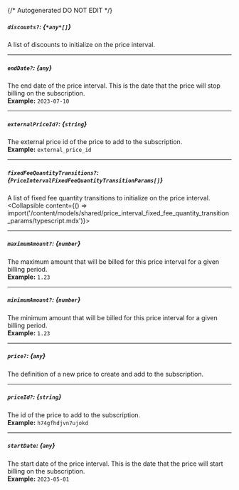 {/* Autogenerated DO NOT EDIT  */}

##### `discounts?`: *{`*any*[]`}*
A list of discounts to initialize on the price interval.

---
##### `endDate?`: *{`any`}*
The end date of the price interval. This is the date that the price will stop billing on the subscription.
<br/>
**Example:** `2023-07-10`

---
##### `externalPriceId?`: *{`string`}*
The external price id of the price to add to the subscription.
<br/>
**Example:** `external_price_id`

---
##### `fixedFeeQuantityTransitions?`: *{`PriceIntervalFixedFeeQuantityTransitionParams[]`}*
A list of fixed fee quantity transitions to initialize on the price interval.
<Collapsible content={() => import('/content/models/shared/price_interval_fixed_fee_quantity_transition_params/typescript.mdx')}>
</Collapsible>

---
##### `maximumAmount?`: *{`number`}*
The maximum amount that will be billed for this price interval for a given billing period.
<br/>
**Example:** `1.23`

---
##### `minimumAmount?`: *{`number`}*
The minimum amount that will be billed for this price interval for a given billing period.
<br/>
**Example:** `1.23`

---
##### `price?`: *{`any`}*
The definition of a new price to create and add to the subscription.

---
##### `priceId?`: *{`string`}*
The id of the price to add to the subscription.
<br/>
**Example:** `h74gfhdjvn7ujokd`

---
##### `startDate`: *{`any`}*
The start date of the price interval. This is the date that the price will start billing on the subscription.
<br/>
**Example:** `2023-05-01`


